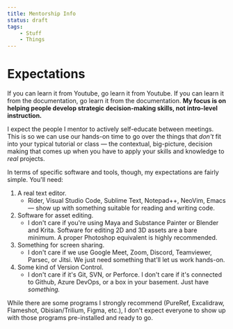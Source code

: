 ```yaml
---
title: Mentorship Info
status: draft
tags:
    - Stuff
    - Things
---
```


# Expectations

If you can learn it from Youtube, go learn it from Youtube.
If you can learn it from the documentation, go learn it from the documentation.
**My focus is on helping people develop strategic decision-making skills, not intro-level instruction.**

I expect the people I mentor to actively self-educate between meetings.
This is so we can use our hands-on time to go over the things that *don't* fit into your typical tutorial or class — the contextual, big-picture, decision making that comes up when you have to apply your skills and knowledge to *real* projects.

In terms of specific software and tools, though, my expectations are fairly simple.
You'll need:

1. A real text editor.
    - Rider, Visual Studio Code, Sublime Text, Notepad++, NeoVim, Emacs — show up with something suitable for reading and writing code.
2. Software for asset editing.
    - I don't care if you're using Maya and Substance Painter or Blender and Krita. Software for editing 2D and 3D assets are a bare minimum. A proper Photoshop equivalent is highly recommended.
3. Something for screen sharing.
    - I don't care if we use Google Meet, Zoom, Discord, Teamviewer, Parsec, or Jitsi. We just need something that'll let us work hands-on.
4. Some kind of Version Control.
    - I don't care if it's Git, SVN, or Perforce. I don't care if it's connected to Github, Azure DevOps, or a box in your basement. Just have *something.*

While there are some programs I strongly recommend (PureRef, Excalidraw, Flameshot,
Obisian/Trilium, Figma, etc.), I don't expect everyone to show up with those programs
pre-installed and ready to go.